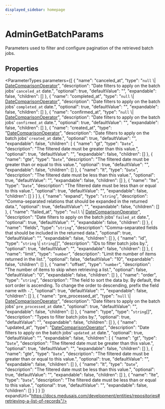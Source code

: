```yaml
---
displayed_sidebar: homepage
---
```



# AdminGetBatchParams

Parameters used to filter and configure pagination of the retrieved batch jobs.

## Properties

<ParameterTypes parameters={[
  {
    "name": "canceled_at",
    "type": "`null` \\| [DateComparisonOperator](medusa.DateComparisonOperator.mdx)",
    "description": "Date filters to apply on the batch jobs' `canceled_at` date.",
    "optional": true,
    "defaultValue": "",
    "expandable": false,
    "children": []
  },
  {
    "name": "completed_at",
    "type": "`null` \\| [DateComparisonOperator](medusa.DateComparisonOperator.mdx)",
    "description": "Date filters to apply on the batch jobs' `completed_at` date.",
    "optional": true,
    "defaultValue": "",
    "expandable": false,
    "children": []
  },
  {
    "name": "confirmed_at",
    "type": "`null` \\| [DateComparisonOperator](medusa.DateComparisonOperator.mdx)",
    "description": "Date filters to apply on the batch jobs' `confirmed_at` date.",
    "optional": true,
    "defaultValue": "",
    "expandable": false,
    "children": []
  },
  {
    "name": "created_at",
    "type": "[DateComparisonOperator](medusa.DateComparisonOperator.mdx)",
    "description": "Date filters to apply on the batch jobs' `created_at` date.",
    "optional": true,
    "defaultValue": "",
    "expandable": false,
    "children": [
      {
        "name": "gt",
        "type": "`Date`",
        "description": "The filtered date must be greater than this value.",
        "optional": true,
        "defaultValue": "",
        "expandable": false,
        "children": []
      },
      {
        "name": "gte",
        "type": "`Date`",
        "description": "The filtered date must be greater than or equal to this value.",
        "optional": true,
        "defaultValue": "",
        "expandable": false,
        "children": []
      },
      {
        "name": "lt",
        "type": "`Date`",
        "description": "The filtered date must be less than this value.",
        "optional": true,
        "defaultValue": "",
        "expandable": false,
        "children": []
      },
      {
        "name": "lte",
        "type": "`Date`",
        "description": "The filtered date must be less than or equal to this value.",
        "optional": true,
        "defaultValue": "",
        "expandable": false,
        "children": []
      }
    ]
  },
  {
    "name": "expand",
    "type": "`string`",
    "description": "Comma-separated relations that should be expanded in the returned data.",
    "optional": true,
    "defaultValue": "",
    "expandable": false,
    "children": []
  },
  {
    "name": "failed_at",
    "type": "`null` \\| [DateComparisonOperator](medusa.DateComparisonOperator.mdx)",
    "description": "Date filters to apply on the batch jobs' `failed_at` date.",
    "optional": true,
    "defaultValue": "",
    "expandable": false,
    "children": []
  },
  {
    "name": "fields",
    "type": "`string`",
    "description": "Comma-separated fields that should be included in the returned data.",
    "optional": true,
    "defaultValue": "",
    "expandable": false,
    "children": []
  },
  {
    "name": "id",
    "type": "`string` \\| `string`[]",
    "description": "IDs to filter batch jobs by.",
    "optional": true,
    "defaultValue": "",
    "expandable": false,
    "children": []
  },
  {
    "name": "limit",
    "type": "`number`",
    "description": "Limit the number of items returned in the list.",
    "optional": false,
    "defaultValue": "10",
    "expandable": false,
    "children": []
  },
  {
    "name": "offset",
    "type": "`number`",
    "description": "The number of items to skip when retrieving a list.",
    "optional": false,
    "defaultValue": "0",
    "expandable": false,
    "children": []
  },
  {
    "name": "order",
    "type": "`string`",
    "description": "The field to sort the data by. By default, the sort order is ascending. To change the order to descending, prefix the field name with `-`.",
    "optional": true,
    "defaultValue": "",
    "expandable": false,
    "children": []
  },
  {
    "name": "pre_processed_at",
    "type": "`null` \\| [DateComparisonOperator](medusa.DateComparisonOperator.mdx)",
    "description": "Date filters to apply on the batch jobs' `pre_processed_at` date.",
    "optional": true,
    "defaultValue": "",
    "expandable": false,
    "children": []
  },
  {
    "name": "type",
    "type": "`string`[]",
    "description": "Types to filter batch jobs by.",
    "optional": true,
    "defaultValue": "",
    "expandable": false,
    "children": []
  },
  {
    "name": "updated_at",
    "type": "[DateComparisonOperator](medusa.DateComparisonOperator.mdx)",
    "description": "Date filters to apply on the batch jobs' `updated_at` date.",
    "optional": true,
    "defaultValue": "",
    "expandable": false,
    "children": [
      {
        "name": "gt",
        "type": "`Date`",
        "description": "The filtered date must be greater than this value.",
        "optional": true,
        "defaultValue": "",
        "expandable": false,
        "children": []
      },
      {
        "name": "gte",
        "type": "`Date`",
        "description": "The filtered date must be greater than or equal to this value.",
        "optional": true,
        "defaultValue": "",
        "expandable": false,
        "children": []
      },
      {
        "name": "lt",
        "type": "`Date`",
        "description": "The filtered date must be less than this value.",
        "optional": true,
        "defaultValue": "",
        "expandable": false,
        "children": []
      },
      {
        "name": "lte",
        "type": "`Date`",
        "description": "The filtered date must be less than or equal to this value.",
        "optional": true,
        "defaultValue": "",
        "expandable": false,
        "children": []
      }
    ]
  }
]} expandUrl="https://docs.medusajs.com/development/entities/repositories#retrieving-a-list-of-records"/>

